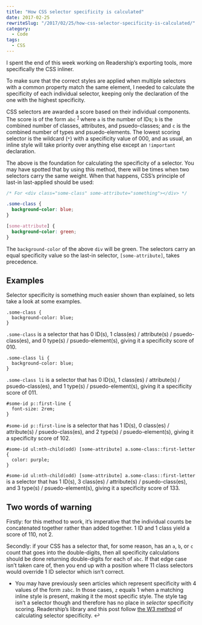 ```yaml
---
title: "How CSS selector specificity is calculated"
date: 2017-02-25
rewriteSlug: "/2017/02/25/how-css-selector-specificity-is-calculated/"
category:
  - Code
tags:
  - CSS
---
```


I spent the end of this week working on Readership’s exporting tools, more specifically the CSS inliner.

To make sure that the correct styles are applied when multiple selectors with a common property match the same element, I needed to calculate the specificity of each individual selector, keeping only the declaration of the one with the highest specificity.

CSS selectors are awarded a score based on their individual components. The score is of the form `abc` <sup id="fnref-38-1"><a href="#fn-38-1">1</a></sup> where `a` is the number of IDs; `b` is the combined number of classes, attributes, and psuedo-classes; and `c` is the combined number of types and psuedo-elements. The lowest scoring selector is the wildcard (`*`) with a specificity value of 000, and as usual, an inline style will take priority over anything else except an `!important` declaration.

The above is the foundation for calculating the specificity of a selector. You may have spotted that by using this method, there will be times when two selectors carry the same weight. When that happens, CSS’s principle of last-in last-applied should be used:

```css
/* For <div class="some-class" some-attribute="something"></div> */

.some-class {
  background-color: blue;
}

[some-attribute] {
  background-color: green;
}
```

The `background-color` of the above `div` will be green. The selectors carry an equal specificity value so the last-in selector, `[some-attribute]`, takes precedence.

## Examples

Selector specificity is something much easier shown than explained, so lets take a look at some examples.

```
.some-class {
  background-color: blue;
}
```

`.some-class` is a selector that has 0 ID(s), 1 class(es) / attribute(s) / psuedo-class(es), and 0 type(s) / psuedo-element(s), giving it a specificity score of 010.

```
.some-class li {
  background-color: blue;
}
```

`.some-class li` is a selector that has 0 ID(s), 1 class(es) / attribute(s) / psuedo-class(es), and 1 type(s) / psuedo-element(s), giving it a specificity score of 011.

```
#some-id p::first-line {
  font-size: 2rem;
}
```

`#some-id p::first-line` is a selector that has 1 ID(s), 0 class(es) / attribute(s) / psuedo-class(es), and 2 type(s) / psuedo-element(s), giving it a specificity score of 102.

```
#some-id ul:nth-child(odd) [some-attribute] a.some-class::first-letter {
  color: purple;
}
```

`#some-id ul:nth-child(odd) [some-attribute] a.some-class::first-letter` is a selector that has 1 ID(s), 3 class(es) / attribute(s) / psuedo-class(es), and 3 type(s) / psuedo-element(s), giving it a specificity score of 133.

## Two words of warning

Firstly: for this method to work, it’s imperative that the individual counts be concatenated together rather than added together. 1 ID and 1 class yield a score of 110, not 2.

Secondly: if your CSS has a selector that, for some reason, has an `a`, `b`, or `c` count that goes into the double-digits, then all specificity calculations should be done returning double-digits for each of `abc`. If that edge case isn’t taken care of, then you end up with a position where 11 class selectors would override 1 ID selector which isn’t correct.

- You may have previously seen articles which represent specificity with 4 values of the form `zabc`. In those cases, `z` equals 1 when a matching inline style is present, making it the most specific style. The style tag isn’t a selector though and therefore has no place in _selector_ specificity scoring. Readership’s library and this post follow [the W3 method](https://www.w3.org/TR/selectors/#specificity) of calculating selector specificity.&nbsp;↩
  